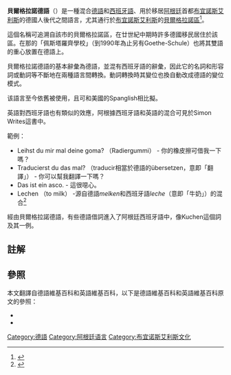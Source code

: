 '''貝爾格拉諾德語'''（{{Lang-de|Belgranodeutsch}}）是一種混合[[德語|德語]]和[[西班牙語|西班牙語]]、用於移居[[阿根廷|阿根廷]]首都[[布宜諾斯艾利斯|布宜諾斯艾利斯]]的德國人後代之間語言，尤其通行於[[布宜諾斯艾利斯|布宜諾斯艾利斯]]的[[貝爾格拉諾區|貝爾格拉諾區]]<ref>{{cite book | last = Vecoli | first = Rudolph J. | authorlink = | coauthors = Judy Galens, Anna Jean Sheets, Robyn V. Young | title = Gale Encyclopedia of Multicultural America | publisher = Gale Research | date = 1995 | location = | pages = | url = | doi = | id = | isbn = 0810391643}}</ref>。

這個名稱可追溯自該市的貝爾格拉諾區，在廿世紀中期時許多德國移民居住於該區。在那的「佩斯塔羅齊學校」（到1990年為止另有Goethe-Schule）也將其雙語的重心放置在德語上。

貝爾格拉諾德語的基本辭彙為德語，並混有西班牙語的辭彙，因此它的名詞和形容詞或動詞等不斷地在兩種語言間轉換。動詞轉換時其變位也換自動改成德語的變位模式。

该語言至今依舊被使用，且可和美國的Spanglish相比擬。

英語對西班牙語也有類似的效應，阿根據西班牙語和英語的混合可見於Simon Writes這書中。

範例：
*Leihst du mir mal deine goma? （Radiergummi） - 你的橡皮擦可借我一下嗎？
*Traducierst du das mal? （traducir相當於德語的übersetzen，意即「翻譯」） - 你可以幫我翻譯一下嗎？
*Das ist ein asco. - 這很噁心。
* Lechen （to milk） -源自德語''melken''和西班牙語''leche''（意即「牛奶」）的混合<ref name=rodriguez>{{cite web | last = Rodriguez | first = Julio | authorlink =  | coauthors =  | title = Argentinean Americans | work = Multicultural America | publisher = everyculture.com | date =  | url = http://www.everyculture.com/multi/A-Br/Argentinean-Americans.html | format =  | doi =  | accessdate =  | archive-date = 2020-11-11 | archive-url = https://web.archive.org/web/20201111210619/https://www.everyculture.com/multi/A-Br/Argentinean-Americans.html | dead-url = no }}</ref>

經由貝爾格拉諾德語，有些德語借詞進入了阿根廷西班牙語中，像Kuchen這個詞及其一例。

==註解==
{{reflist}}

==參照==
本文翻譯自德語維基百科和英語維基百科，以下是德語維基百科和英語維基百科原文的參照：
*{{cite book | last = Schirp | first = Kerstin E. | authorlink = | coauthors = | title = Die Wochenzeitung "Semanario Israelita": Sprachrohr der Deutsch-jüdischen Emigranten in Argentinien | publisher = LIT Verlag | date = 2001 | location = Berlin-Hamburg-Münster | url = | doi = | id = | isbn = 382585678X | page = 76}}
*{{cite book | last = Thierfelder | first =  Franz | authorlink = | coauthors = Judy Galens, Anna Jean Sheets, Robyn V. Young | title = Die deutsche Sprache im Ausland: Bd. 1-2 | publisher = Decker | date = 1956 | location =  | url = | doi = | id = | isbn =| page = 203 }}

{{German language varieties outside Europe}}
{{DEFAULTSORT:Belgranodeutsch}}
[[Category:德語|Category:德語]]
[[Category:阿根廷语言|Category:阿根廷语言]]
[[Category:布宜诺斯艾利斯文化|Category:布宜诺斯艾利斯文化]]